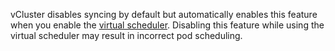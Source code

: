vCluster disables syncing by default but automatically enables this feature when you enable the [virtual scheduler](/docs/vcluster/vcluster-yaml/control-plane/other/advanced/virtual-scheduler.mdx). Disabling this feature while using the virtual scheduler may result in incorrect pod scheduling.